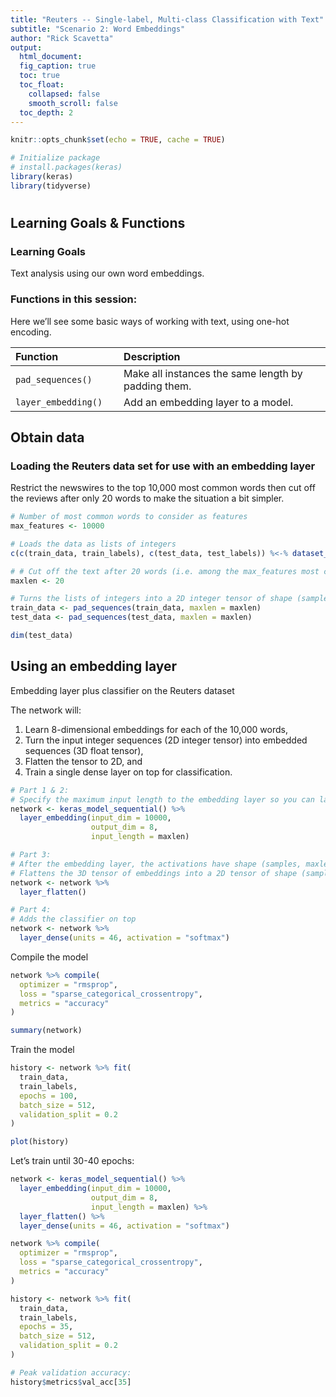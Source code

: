 ```yaml
---
title: "Reuters -- Single-label, Multi-class Classification with Text"
subtitle: "Scenario 2: Word Embeddings"
author: "Rick Scavetta"
output:
  html_document:
  fig_caption: true
  toc: true
  toc_float:
    collapsed: false
    smooth_scroll: false
  toc_depth: 2
---
```


```r
knitr::opts_chunk$set(echo = TRUE, cache = TRUE)

# Initialize package
# install.packages(keras)
library(keras)
library(tidyverse)
```

# {.tabset .tabset-fade .tabset-pills}

## Learning Goals & Functions

### Learning Goals

Text analysis using our own word embeddings.

### Functions in this session:

Here we'll see some basic ways of working with text, using one-hot encoding.

| Function              | Description                               |
|:----------------------|:------------------------------------------|
| `pad_sequences()`    | Make all instances the same length by padding them. |
| `layer_embedding()`    | Add an embedding layer to a model. |

## Obtain data

### Loading the Reuters data set for use with an embedding layer

Restrict the newswires to the top 10,000 most common words then cut off the reviews after only 20 words to make the situation a bit simpler.

```r
# Number of most common words to consider as features
max_features <- 10000

# Loads the data as lists of integers
c(c(train_data, train_labels), c(test_data, test_labels)) %<-% dataset_reuters(num_words = max_features)

# # Cut off the text after 20 words (i.e. among the max_features most common words)
maxlen <- 20

# Turns the lists of integers into a 2D integer tensor of shape (samples, maxlen)
train_data <- pad_sequences(train_data, maxlen = maxlen)
test_data <- pad_sequences(test_data, maxlen = maxlen)
```

```r
dim(test_data)
```

## Using an embedding layer

Embedding layer plus classifier on the Reuters dataset

The network will:

1. Learn 8-dimensional embeddings for each of the 10,000 words, 
2. Turn the input integer sequences (2D integer tensor) into embedded sequences (3D float tensor),
3. Flatten the tensor to 2D, and
4. Train a single dense layer on top for classification.

```r
# Part 1 & 2:
# Specify the maximum input length to the embedding layer so you can later flatten the embedded inputs.
network <- keras_model_sequential() %>%
  layer_embedding(input_dim = 10000, 
                  output_dim = 8,
                  input_length = maxlen)

# Part 3:
# After the embedding layer, the activations have shape (samples, maxlen, 8).
# Flattens the 3D tensor of embeddings into a 2D tensor of shape (samples, maxlen * 8)
network <- network %>% 
  layer_flatten()

# Part 4:
# Adds the classifier on top
network <- network %>%
  layer_dense(units = 46, activation = "softmax")

```

Compile the model

```r
network %>% compile(
  optimizer = "rmsprop",
  loss = "sparse_categorical_crossentropy",
  metrics = "accuracy"
)

summary(network)
```


Train the model

```r
history <- network %>% fit(
  train_data, 
  train_labels,
  epochs = 100,
  batch_size = 512,
  validation_split = 0.2
)
```


```r
plot(history)
```

Let's train until 30-40 epochs:

```r

network <- keras_model_sequential() %>%
  layer_embedding(input_dim = 10000, 
                  output_dim = 8,
                  input_length = maxlen) %>% 
  layer_flatten() %>%
  layer_dense(units = 46, activation = "softmax")

network %>% compile(
  optimizer = "rmsprop",
  loss = "sparse_categorical_crossentropy",
  metrics = "accuracy"
)

history <- network %>% fit(
  train_data, 
  train_labels,
  epochs = 35,
  batch_size = 512,
  validation_split = 0.2
)
```

```r
# Peak validation accuracy:
history$metrics$val_acc[35]
```

